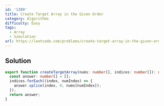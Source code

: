 ```yaml
---
id: '1389'
title: Create Target Array in the Given Order
category: Algorithms
difficulty: Easy
tags:
  - Array
  - Simulation
url: https://leetcode.com/problems/create-target-array-in-the-given-order
---
```


## Solution

```typescript filename="solution.ts" copy
export function createTargetArray(nums: number[], indices: number[]): number[] {
  const answer: number[] = [];
  indices.forEach((index, numIndex) => {
    answer.splice(index, 0, nums[numIndex]);
  });
  return answer;
}
```
